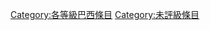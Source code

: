 {{Articles by Quality|topic=巴西|project=巴西|format=toc}}
{{Wikipedia category}}
{{emptycat}}
[[Category:各等級巴西條目|Category:各等級巴西條目]]
[[Category:未評級條目|Category:未評級條目]]